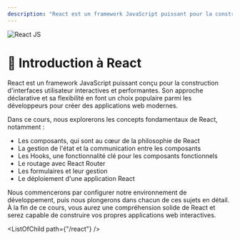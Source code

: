 ```yaml
---
description: "React est un framework JavaScript puissant pour la construction d'interfaces utilisateur. Il offre une approche déclarative pour la création d'applications web interactives, ce qui rend le processus de développement plus efficace et agréable."
---
```


![React JS](./opengraph-image.png)
# 📘 Introduction à React
React est un framework JavaScript puissant conçu pour la construction d'interfaces utilisateur interactives et performantes. Son approche déclarative et sa flexibilité en font un choix populaire parmi les développeurs pour créer des applications web modernes.

Dans ce cours, nous explorerons les concepts fondamentaux de React, notamment :

- Les composants, qui sont au cœur de la philosophie de React
- La gestion de l'état et la communication entre les composants
- Les Hooks, une fonctionnalité clé pour les composants fonctionnels
- Le routage avec React Router
- Les formulaires et leur gestion
- Le déploiement d'une application React

Nous commencerons par configurer notre environnement de développement, puis nous plongerons dans chacun de ces sujets en détail. À la fin de ce cours, vous aurez une compréhension solide de React et serez capable de construire vos propres applications web interactives.

<ListOfChild path={"/react"} />
